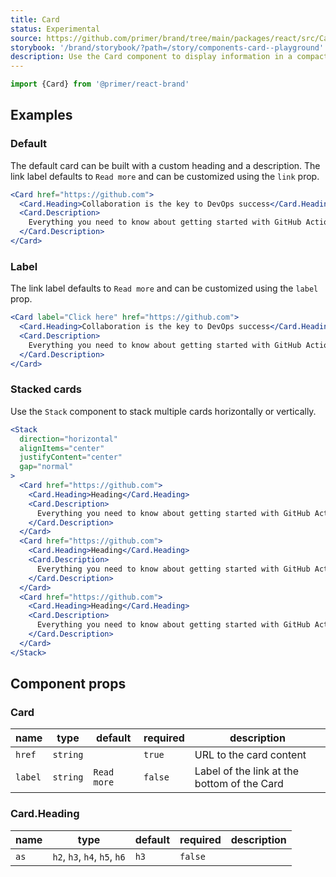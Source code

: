 ```yaml
---
title: Card
status: Experimental
source: https://github.com/primer/brand/tree/main/packages/react/src/Card/Card.tsx
storybook: '/brand/storybook/?path=/story/components-card--playground'
description: Use the Card component to display information in a compact way and link to other pages.
---
```



```js
import {Card} from '@primer/react-brand'
```

## Examples

### Default

The default card can be built with a custom heading and a description. The link label defaults to `Read more` and can be customized using the `link` prop.

```jsx live
<Card href="https://github.com">
  <Card.Heading>Collaboration is the key to DevOps success</Card.Heading>
  <Card.Description>
    Everything you need to know about getting started with GitHub Actions.
  </Card.Description>
</Card>
```

### Label

The link label defaults to `Read more` and can be customized using the `label` prop.

```jsx live
<Card label="Click here" href="https://github.com">
  <Card.Heading>Collaboration is the key to DevOps success</Card.Heading>
  <Card.Description>
    Everything you need to know about getting started with GitHub Actions.
  </Card.Description>
</Card>
```

### Stacked cards

Use the `Stack` component to stack multiple cards horizontally or vertically.

```jsx live
<Stack
  direction="horizontal"
  alignItems="center"
  justifyContent="center"
  gap="normal"
>
  <Card href="https://github.com">
    <Card.Heading>Heading</Card.Heading>
    <Card.Description>
      Everything you need to know about getting started with GitHub Actions.
    </Card.Description>
  </Card>
  <Card href="https://github.com">
    <Card.Heading>Heading</Card.Heading>
    <Card.Description>
      Everything you need to know about getting started with GitHub Actions.
    </Card.Description>
  </Card>
  <Card href="https://github.com">
    <Card.Heading>Heading</Card.Heading>
    <Card.Description>
      Everything you need to know about getting started with GitHub Actions.
    </Card.Description>
  </Card>
</Stack>
```

## Component props

### Card

| name    | type     | default     | required | description                                 |
| ------- | -------- | ----------- | -------- | ------------------------------------------- |
| `href`  | `string` |             | `true`   | URL to the card content                     |
| `label` | `string` | `Read more` | `false`  | Label of the link at the bottom of the Card |

### Card.Heading

| name | type                         | default | required | description |
| ---- | ---------------------------- | ------- | -------- | ----------- |
| `as` | `h2`, `h3`, `h4`, `h5`, `h6` | `h3`    | `false`  |             |
